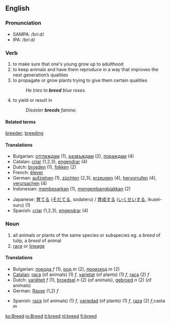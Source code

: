 ==English==
===Pronunciation===
*SAMPA: /bri:d/
*IPA: /briːd/
=== Verb ===
{{irregverb|'''to breed'''|'''[[breeds]]'''|'''[[bred]]'''|'''[[bred]]'''|'''[[breeding]]'''}}
# to make sure that one's young grow up to adulthood
# to keep animals and have them reproduce in a way that improves the next generation’s qualities
# to propagate or grow plants trying to give them certain qualities
#:''He tries to '''breed''' blue roses.''
# to yield or result in 
#:''Disaster '''breeds''' famine.''

====Related terms====
[[breeder]]; [[breeding]]

==== Translations ====
{{top}}
*Bulgarian: [[отглеждам]] (1), [[развъждам]] (2), [[пораждам]] (4)
*Catalan: [[criar]] (1,2,3), [[engendrar]] (4)
*Dutch: [[broeden]] (1), [[fokken]] (2)
*French: [[élever]]
*German: [[aufziehen]] (1), [[züchten]] (2,3), [[erzeugen]] (4), [[hervorrufen]] (4), [[verursachen]] (4)
*Indonesian: [[besar|membesarkan]] (1), [[kembang-biak|mengembangbiakkan]] (2)
{{mid}}
*Japanese: [[育てる]] ([[そだてる]], sodateru) / [[育成]]する ([[いくせい]]する, ikusei-suru) (1)
*Spanish: [[criar]] (1,2,3), [[engendrar]] (4)
{{bottom}}
=== Noun ===
{{sb|breed|breeds}}

# all animals or plants of the same species or subspecies eg. a ''breed'' of tulip, a ''breed'' of animal
# [[race]] or [[lineage]]

==== Translations ====
{{top}}
*Bulgarian: [[порода]] ''f'' (1), [[род]] ''m'' (2), [[произход]] ''m'' (2)
*[[Catalan]]: [[raça]] (of animals) (1) ''f'', [[varietat]] (of plants) (1) ''f'', [[raça]] (2) ''f''
*Dutch: [[variëteit]] ''f'' (1), [[broedsel]] ''n'' (2) (of animals), [[gebroed]] ''n'' (2) (of animals)
*German: [[Rasse]] (1,2) ''f''
{{mid}}
*Spanish: [[raza]] (of animals) (1) ''f'', [[variedad]] (of plants) (1) ''f'', [[raza]] (2) ''f'',casta ''m''
{{bottom}}

[[ko:Breed]]
[[io:Breed]]
[[it:breed]]
[[nl:breed]]
[[fi:breed]]